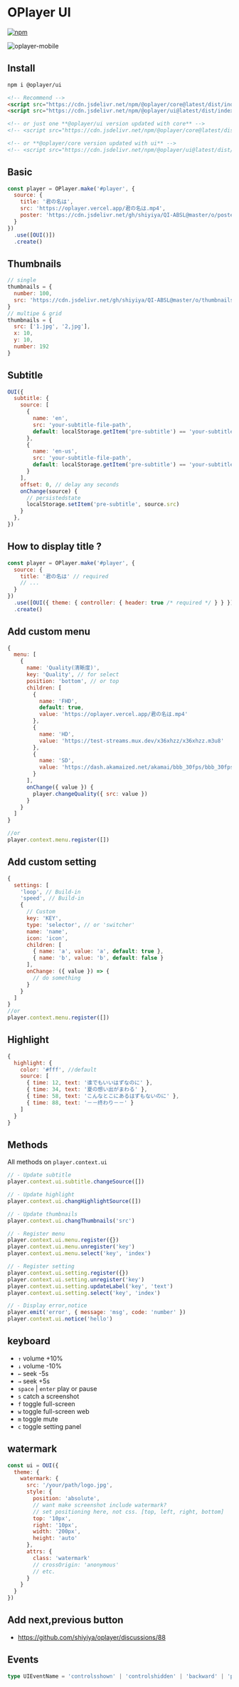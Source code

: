 # OPlayer UI

[![npm](https://img.shields.io/npm/v/@oplayer/ui?style=flat-square&label=@oplayer/ui)](https://www.npmjs.com/package/@oplayer/ui)

![oplayer-mobile](https://cdn.jsdelivr.net/gh/shiyiya/QI-ABSL@master/o/oplayer-ui-mobile.jpg)

## Install

```bash
npm i @oplayer/ui
```

```html
<!-- Recommend -->
<script src="https://cdn.jsdelivr.net/npm/@oplayer/core@latest/dist/index.min.js"></script>
<script src="https://cdn.jsdelivr.net/npm/@oplayer/ui@latest/dist/index.min.js"></script>

<!-- or just one **@oplayer/ui version updated with core** -->
<!-- <script src="https://cdn.jsdelivr.net/npm/@oplayer/core@latest/dist/index.ui.js"></script> -->

<!-- or **@oplayer/core version updated with ui** -->
<!-- <script src="https://cdn.jsdelivr.net/npm/@oplayer/ui@latest/dist/index.ui.js"></script> -->
```

## Basic

```js
const player = OPlayer.make('#player', {
  source: {
    title: '君の名は',
    src: 'https://oplayer.vercel.app/君の名は.mp4',
    poster: 'https://cdn.jsdelivr.net/gh/shiyiya/QI-ABSL@master/o/poster.png'
  }
})
  .use([OUI()])
  .create()
```

## Thumbnails

```js
// single
thumbnails = {
  number: 100,
  src: 'https://cdn.jsdelivr.net/gh/shiyiya/QI-ABSL@master/o/thumbnails.jpg'
}
// multipe & grid
thumbnails = {
  src: ['1.jpg', '2,jpg'],
  x: 10,
  y: 10,
  number: 192
}
```

## Subtitle

```js
OUI({
  subtitle: {
    source: [
      {
        name: 'en',
        src: 'your-subtitle-file-path',
        default: localStorage.getItem('pre-subtitle') == 'your-subtitle-file-path'
      },
      {
        name: 'en-us',
        src: 'your-subtitle-file-path',
        default: localStorage.getItem('pre-subtitle') == 'your-subtitle-file-path'
      }
    ],
    offset: 0, // delay any seconds
    onChange(source) {
      // persistedstate
      localStorage.setItem('pre-subtitle', source.src)
    }
  },
})
```

## How to display title ?

```js
const player = OPlayer.make('#player', {
  source: {
    title: '君の名は' // required
    // ...
  }
})
  .use([OUI({ theme: { controller: { header: true /* required */ } } })])
  .create()
```

## Add custom menu

```js
{
  menu: [
    {
      name: 'Quality(清晰度)',
      key: 'Quality', // for select
      position: 'bottom', // or top
      children: [
        {
          name: 'FHD',
          default: true,
          value: 'https://oplayer.vercel.app/君の名は.mp4'
        },
        {
          name: 'HD',
          value: 'https://test-streams.mux.dev/x36xhzz/x36xhzz.m3u8'
        },
        {
          name: 'SD',
          value: 'https://dash.akamaized.net/akamai/bbb_30fps/bbb_30fps.mpd'
        }
      ],
      onChange({ value }) {
        player.changeQuality({ src: value })
      }
    }
  ]
}

//or
player.context.menu.register([])
```

## Add custom setting

```js
{
  settings: [
    'loop', // Build-in
    'speed', // Build-in
    {
      // Custom
      key: 'KEY',
      type: 'selector', // or 'switcher'
      name: 'name',
      icon: 'icon',
      children: [
        { name: 'a', value: 'a', default: true },
        { name: 'b', value: 'b', default: false }
      ],
      onChange: ({ value }) => {
        // do something
      }
    }
  ]
}
//or
player.context.menu.register([])
```

## Highlight

```js
{
  highlight: {
    color: '#fff', //default
    source: [
      { time: 12, text: '谁でもいいはずなのに' },
      { time: 34, text: '夏の想い出がまわる' },
      { time: 58, text: 'こんなとこにあるはずもないのに' },
      { time: 88, text: '－－终わり－－' }
    ]
  }
}
```

## Methods

All methods on `player.context.ui`

```js
// - Update subtitle
player.context.ui.subtitle.changeSource([])

// - Update highlight
player.context.ui.changHighlightSource([])

// - Update thumbnails
player.context.ui.changThumbnails('src')

// - Register menu
player.context.ui.menu.register({})
player.context.ui.menu.unregister('key')
player.context.ui.menu.select('key', 'index')

// - Register setting
player.context.ui.setting.register({})
player.context.ui.setting.unregister('key')
player.context.ui.setting.updateLabel('key', 'text')
player.context.ui.setting.select('key', 'index')

// - Display error,notice
player.emit('error', { message: 'msg', code: 'number' })
player.context.ui.notice('hello')
```

## keyboard

- `↑` volume +10%
- `↓` volume -10%
- `←` seek -5s
- `→` seek +5s
- `space` | `enter` play or pause
- `s` catch a screenshot
- `f` toggle full-screen
- `w` toggle full-screen web
- `m` toggle mute
- `c` toggle setting panel

## watermark

```js
const ui = OUI({
  theme: {
    watermark: {
      src: '/your/path/logo.jpg',
      style: {
        position: 'absolute',
        // want make screenshot include watermark?
        // set positioning here, not css. [top, left, right, bottom]
        top: '10px',
        right: '10px',
        width: '200px',
        height: 'auto'
      },
      attrs: {
        class: 'watermark'
        // crossOrigin: 'anonymous'
        // etc.
      }
    }
  }
})
```

## Add next,previous button

- https://github.com/shiyiya/oplayer/discussions/88

## Events

```ts
type UIEventName = 'controlsshown' | 'controlshidden' | 'backward' | 'previous' | 'next'
```
